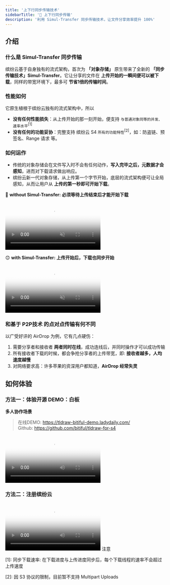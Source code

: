 ```yaml
---
title: '上下行同步传输技术'
sidebarTitle: '🌟 上下行同步传输'
description: '利用 Simul-Transfer 同步传输技术，让文件分享效率提升 100%'
---
```


## 介绍
### 什么是 Simul-Transfer 同步传输
缤纷云基于自身独有的流式架构，首次为 **「对象存储」** 原生带来了全新的 **「同步传输技术」Simul-Transfer**。它让分享的文件在 **上传开始的一瞬间便可以被下载**，同样的带宽环境下，最多可 **节省1倍的传输时间**。

### 性能如何
它原生植根于缤纷云独有的流式架构中，所以
- **没有任何性能损失**：从上传开始的那一刻开始，便支持 `与普通对象同等的并发、速率水平`<sup>[1]</sup>
- **没有任何的功能妥协**：完整支持 缤纷云 S4 `所有的功能特性`<sup>[2]</sup>，如：防盗链、预签名、Range 请求 等。

### 如何运作
- 传统的对象存储会在文件写入时不会有任何动作，**写入完毕之后，元数据才会感知**，进而对下载请求做出响应。
- 缤纷云新一代对象存储，从上传第一个字节开始，底层的流式架构便可让全局感知，从而让用户从 **上传的第一秒即可开始下载**。

🤔 **without Simul-Transfer: 必须等待上传结束后才能开始下载**
<Frame>
    <video
        autoplay
        muted
        controls
        className="w-full aspect-video"
        poster="https://bitiful-contents.s3.bitiful.net/videos/without-simul-transfer.mp4?frame=1&w=1280"
        src="https://bitiful-contents.s3.bitiful.net/videos/without-simul-transfer.mp4"
    ></video></Frame>

😊 **with Simul-Transfer: 上传开始后，下载也同步开始**
<Frame>
    <video
        autoplay
        muted
        controls
        className="w-full aspect-video"
        poster="https://bitiful-contents.s3.bitiful.net/videos/with-simul-transfer.mp4?frame=1&w=1280"
        src="https://bitiful-contents.s3.bitiful.net/videos/with-simul-transfer.mp4"
    ></video></Frame>

### 和基于 P2P技术 的点对点传输有何不同
以广受好评的 AirDrop 为例，它有几点硬伤：
1. 需要分享者和接收者 **两者同时在线**，成功连线后，并同时操作才可以成功传输
2. 所有接收者下载的时候，都会争抢分享者的上传带宽，即: **接收者越多，人均速度越慢**
3. 对网络要求高：许多苹果的资深用户都知道，**AirDrop 经常失灵**

## 如何体验
### 方法一：体验开源 DEMO：白板
**多人协作场景**
> 在线DEMO: https://tldraw-bitiful-demo.ladydaily.com/<br/>
> Github: https://github.com/bitiful/tldraw-for-s4
<Frame>
    <video
        controls
        className="w-full aspect-video"
        poster="https://bitiful-contents.s3.bitiful.net/videos/tldraw-bitiful-no-wait-demo.mp4?frame=1&w=1280"
        src="https://bitiful-contents.s3.bitiful.net/videos/tldraw-bitiful-no-wait-demo.mp4"
    ></video></Frame>

### 方法二：注册缤纷云
<Frame>
    <video
        controls
        className="w-full aspect-video"
        poster="https://bitiful-contents.s3.bitiful.net/videos/bitiful-s4-simul-transfer.mp4?frame=1&w=1280"
        src="https://bitiful-contents.s3.bitiful.net/videos/bitiful-s4-simul-transfer.mp4"
    ></video></Frame>

<Info>
注意

[1]: 同步下载速率: 在下载进度与上传进度同步后，每个下载线程的速率不会超过上传速度

[2]: 因 S3 协议的限制，目前暂不支持 Multipart Uploads
</Info>